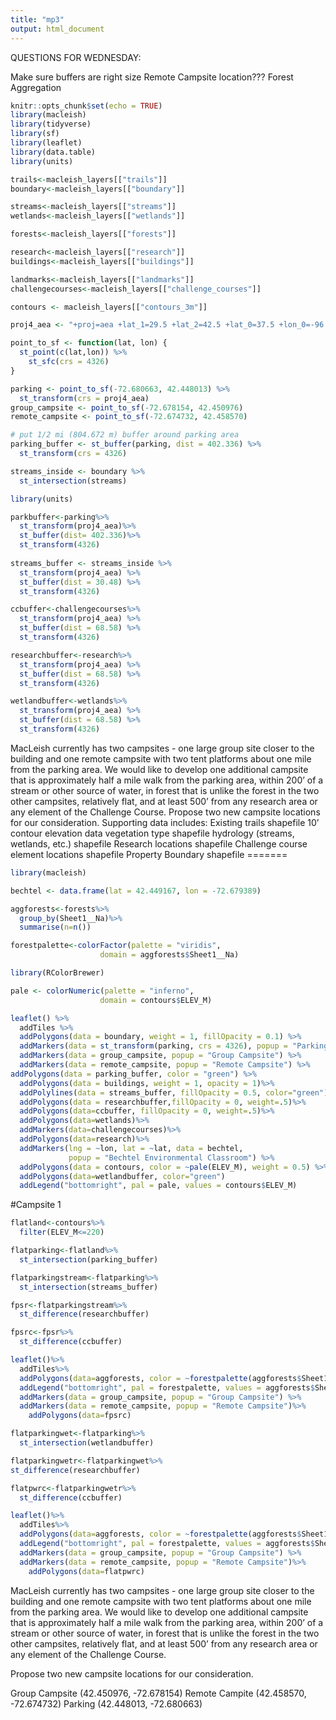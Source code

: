 ```yaml
---
title: "mp3"
output: html_document
---
```

QUESTIONS FOR WEDNESDAY:

Make sure buffers are right size
Remote Campsite location???
Forest Aggregation

```r
knitr::opts_chunk$set(echo = TRUE)
library(macleish)
library(tidyverse)
library(sf)
library(leaflet)
library(data.table)
library(units)
```

```r
trails<-macleish_layers[["trails"]]
boundary<-macleish_layers[["boundary"]]

streams<-macleish_layers[["streams"]]
wetlands<-macleish_layers[["wetlands"]]

forests<-macleish_layers[["forests"]]

research<-macleish_layers[["research"]]
buildings<-macleish_layers[["buildings"]]

landmarks<-macleish_layers[["landmarks"]]
challengecourses<-macleish_layers[["challenge_courses"]]

contours <- macleish_layers[["contours_3m"]]

```

```r
proj4_aea <- "+proj=aea +lat_1=29.5 +lat_2=42.5 +lat_0=37.5 +lon_0=-96 +x_0=0 +y_0=0 +ellps=GRS80 +datum=NAD83 +units=m +no_defs"

point_to_sf <- function(lat, lon) {
  st_point(c(lat,lon)) %>%
    st_sfc(crs = 4326)
}

parking <- point_to_sf(-72.680663, 42.448013) %>%
  st_transform(crs = proj4_aea)
group_campsite <- point_to_sf(-72.678154, 42.450976)
remote_campsite <- point_to_sf(-72.674732, 42.458570)

# put 1/2 mi (804.672 m) buffer around parking area
parking_buffer <- st_buffer(parking, dist = 402.336) %>%
  st_transform(crs = 4326)

streams_inside <- boundary %>%
  st_intersection(streams)

library(units)

parkbuffer<-parking%>%
  st_transform(proj4_aea)%>%
  st_buffer(dist= 402.336)%>%
  st_transform(4326)
  
streams_buffer <- streams_inside %>%
  st_transform(proj4_aea) %>%
  st_buffer(dist = 30.48) %>%
  st_transform(4326)

ccbuffer<-challengecourses%>%
  st_transform(proj4_aea) %>%
  st_buffer(dist = 68.58) %>%
  st_transform(4326)

researchbuffer<-research%>%
  st_transform(proj4_aea) %>%
  st_buffer(dist = 68.58) %>%
  st_transform(4326)

wetlandbuffer<-wetlands%>%
  st_transform(proj4_aea) %>%
  st_buffer(dist = 68.58) %>%
  st_transform(4326)
```


MacLeish currently has two campsites - one large group site closer to the building and one remote campsite with two tent platforms about one mile from the parking area. We would like to develop one additional campsite that is approximately half a mile walk from the parking area, within 200’ of a stream or other source of water, in forest that is unlike the forest in the two other campsites, relatively flat, and at least 500’ from any research area or any element of the Challenge Course. Propose two new campsite locations for our consideration.
Supporting data includes:
Existing trails shapefile
10’ contour elevation data
vegetation type shapefile
hydrology (streams, wetlands, etc.) shapefile
Research locations shapefile
Challenge course element locations shapefile
Property Boundary shapefile
=======
```r

library(macleish)

bechtel <- data.frame(lat = 42.449167, lon = -72.679389)

aggforests<-forests%>%
  group_by(Sheet1__Na)%>%
  summarise(n=n())

forestpalette<-colorFactor(palette = "viridis",
                    domain = aggforests$Sheet1__Na)

library(RColorBrewer)

pale <- colorNumeric(palette = "inferno",
                    domain = contours$ELEV_M)

leaflet() %>%
  addTiles %>%
  addPolygons(data = boundary, weight = 1, fillOpacity = 0.1) %>%
  addMarkers(data = st_transform(parking, crs = 4326), popup = "Parking") %>%
  addMarkers(data = group_campsite, popup = "Group Campsite") %>%
  addMarkers(data = remote_campsite, popup = "Remote Campsite") %>%
addPolygons(data = parking_buffer, color = "green") %>%
  addPolygons(data = buildings, weight = 1, opacity = 1)%>%
  addPolylines(data = streams_buffer, fillOpacity = 0.5, color="green")%>%
  addPolygons(data = researchbuffer,fillOpacity = 0, weight=.5)%>%
  addPolygons(data=ccbuffer, fillOpacity = 0, weight=.5)%>%
  addPolygons(data=wetlands)%>%
  addMarkers(data=challengecourses)%>%
  addPolygons(data=research)%>%
  addMarkers(lng = ~lon, lat = ~lat, data = bechtel,
             popup = "Bechtel Environmental Classroom") %>%
  addPolygons(data = contours, color = ~pale(ELEV_M), weight = 0.5) %>%
  addPolygons(data=wetlandbuffer, color="green")
  addLegend("bottomright", pal = pale, values = contours$ELEV_M)
```

#Campsite 1

```r
flatland<-contours%>%
  filter(ELEV_M<=220)

flatparking<-flatland%>%
  st_intersection(parking_buffer)

flatparkingstream<-flatparking%>%
  st_intersection(streams_buffer)

fpsr<-flatparkingstream%>%
  st_difference(researchbuffer)

fpsrc<-fpsr%>%
  st_difference(ccbuffer)

leaflet()%>%
  addTiles%>%
  addPolygons(data=aggforests, color = ~forestpalette(aggforests$Sheet1__Na), fillOpacity = 1)%>%
  addLegend("bottomright", pal = forestpalette, values = aggforests$Sheet1__Na)%>%
  addMarkers(data = group_campsite, popup = "Group Campsite") %>%
  addMarkers(data = remote_campsite, popup = "Remote Campsite")%>%
    addPolygons(data=fpsrc)
```
 
```r
flatparkingwet<-flatparking%>%
  st_intersection(wetlandbuffer)

flatparkingwetr<-flatparkingwet%>%
st_difference(researchbuffer)

flatpwrc<-flatparkingwetr%>%
  st_difference(ccbuffer)

leaflet()%>%
  addTiles%>%
  addPolygons(data=aggforests, color = ~forestpalette(aggforests$Sheet1__Na), fillOpacity = 1)%>%
  addLegend("bottomright", pal = forestpalette, values = aggforests$Sheet1__Na)%>%
  addMarkers(data = group_campsite, popup = "Group Campsite") %>%
  addMarkers(data = remote_campsite, popup = "Remote Campsite")%>%
    addPolygons(data=flatpwrc)
```


MacLeish currently has two campsites - one large group site closer to the building and one remote campsite with two tent platforms about one mile from the parking area. 
We would like to develop one additional campsite that is approximately half a mile walk from the parking area, 
within 200’ of a stream or other source of water, 
in forest that is unlike the forest in the two other campsites, 
relatively flat, and at
least 500’ from any research area or any element of the Challenge Course. 

Propose two new campsite locations for our consideration.



Group Campsite (42.450976, -72.678154)
Remote Campite (42.458570, -72.674732)
Parking (42.448013, -72.680663)



